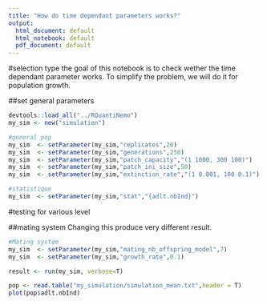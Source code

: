 ```yaml
---
title: "How do time dependant parameters works?"
output:
  html_document: default
  html_notebook: default
  pdf_document: default
---
```

#selection type
the goal of this notebook is to check wether the time dependant parameter works. To simplify the problem, we will do it for population growth. 

##set general parameters
```r
devtools::load_all("../RQuantiNemo")
my_sim <- new("simulation")

#general pop
my_sim  <- setParameter(my_sim,"replicates",20)
my_sim  <- setParameter(my_sim,"generations",250)
my_sim  <- setParameter(my_sim,"patch_capacity","(1 1000, 300 100)")
my_sim  <- setParameter(my_sim,"patch_ini_size",50)
my_sim  <- setParameter(my_sim,"extinction_rate","(1 0.001, 100 0.1)")

#statistique
my_sim  <- setParameter(my_sim,"stat","{adlt.nbInd}")
```

#testing for various level

##mating system
Changing this produce very different result.
```r
#Mating system
my_sim  <- setParameter(my_sim,"mating_nb_offspring_model",7)
my_sim  <- setParameter(my_sim,"growth_rate",0.1)

result <- run(my_sim, verbose=T)
```


```r
pop <- read.table("my_simulation/simulation_mean.txt",header = T)
plot(pop$adlt.nbInd)
```

